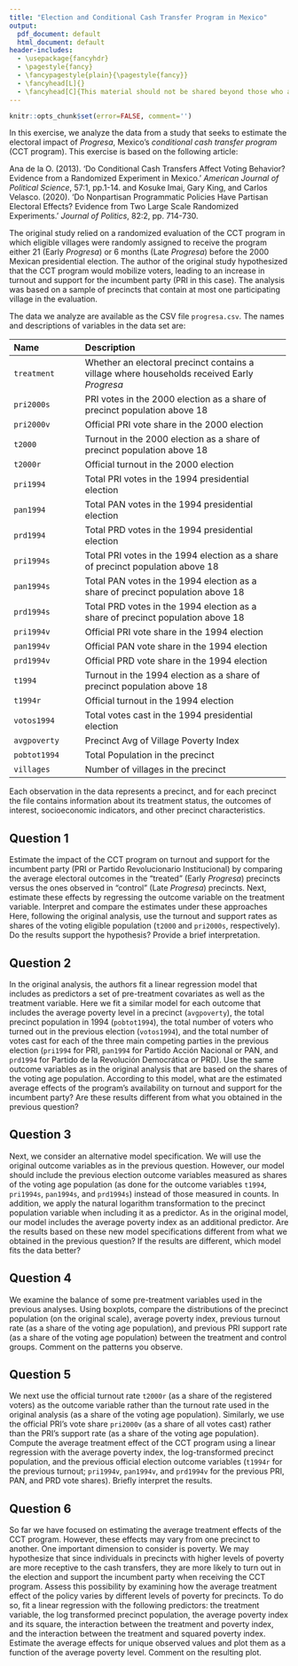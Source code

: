 ```yaml
---
title: "Election and Conditional Cash Transfer Program in Mexico"
output:
  pdf_document: default
  html_document: default
header-includes:
  - \usepackage{fancyhdr}
  - \pagestyle{fancy}
  - \fancypagestyle{plain}{\pagestyle{fancy}}
  - \fancyhead[L]{}
  - \fancyhead[C]{This material should not be shared beyond those who are enrolled in this class}
---
```


```r
knitr::opts_chunk$set(error=FALSE, comment='')
```

In this exercise, we analyze the data from a study that seeks to estimate the electoral impact of *Progresa*, Mexico's *conditional cash transfer program* (CCT program). This exercise is based on the following article: 

  Ana de la O. (2013). 'Do Conditional Cash Transfers Affect Voting Behavior? Evidence from a Randomized Experiment in Mexico.'  *American Journal of Political Science*, 57:1, pp.1-14. and Kosuke Imai, Gary King, and Carlos Velasco. (2020). 'Do Nonpartisan Programmatic Policies Have Partisan Electoral Effects? Evidence from Two Large Scale Randomized Experiments.' *Journal of Politics*, 82:2, pp. 714-730. 
  
  The original study relied on a randomized evaluation of the CCT program in which eligible villages were randomly assigned to receive the program either 21 (Early *Progresa*) or 6 months (Late *Progresa*) before the 2000 Mexican presidential election. The author of the original study hypothesized that the CCT program would mobilize voters, leading to an increase in turnout and support for the incumbent party (PRI in this case). The analysis was based on a sample of precincts that contain at most one participating village in the evaluation.

The data we analyze are available as the CSV file `progresa.csv`. The names and descriptions of variables in the data set are:

--------------------------------------------------------------------------------
 Name                 Description
 -------------------- ----------------------------------------------------------
 `treatment`          Whether an electoral precinct contains a village where 
                      households received Early *Progresa*
                      
 `pri2000s`           PRI votes in the 2000 election as a share of precinct 
                      population above 18
 
 `pri2000v`           Official PRI vote share in the 2000 election
 
 `t2000`              Turnout in the 2000 election as a share of precinct 
                      population above 18
                      
 `t2000r`             Official turnout in the 2000 election
 
 `pri1994`            Total PRI votes in the 1994 presidential election
 
 `pan1994`            Total PAN votes in the 1994 presidential election 
 
 `prd1994`            Total PRD votes in the 1994 presidential election
 
 `pri1994s`           Total PRI votes in the 1994 election as a share of 
                      precinct population above 18
                      
 `pan1994s`           Total PAN votes in the 1994 election as a share of 
                      precinct population above 18
                      
 `prd1994s`           Total PRD votes in the 1994 election as a share of 
                      precinct population above 18
                      
 `pri1994v`           Official PRI vote share in the 1994 election
 
 `pan1994v`           Official PAN vote share in the 1994 election
 
 `prd1994v`           Official PRD vote share in the 1994 election
 
 `t1994`              Turnout in the 1994 election as a share of precinct 
                      population above 18
                      
 `t1994r`             Official turnout in the 1994 election
 
 `votos1994`          Total votes cast in the 1994 presidential election 
 
 `avgpoverty`         Precinct Avg of Village Poverty Index
 
 `pobtot1994`         Total Population in the precinct
 
 `villages`           Number of villages in the precinct
---------------------------------------------------------------------------------

Each observation in the data represents a precinct, and for each precinct the file contains information about its treatment status, the outcomes of interest, socioeconomic indicators, and other precinct characteristics.

## Question 1

Estimate the impact of the CCT program on turnout and support for the incumbent party (PRI or Partido Revolucionario Institucional) by comparing the average electoral outcomes in the "treated" (Early *Progresa*) precincts versus the ones observed in "control" (Late *Progresa*) precincts. Next, estimate these effects by regressing the outcome variable on the treatment variable. Interpret and compare the estimates under these approaches Here, following the original analysis, use the turnout and support rates as shares of the voting eligible population (`t2000` and `pri2000s`, respectively). Do the results support the hypothesis? Provide a brief interpretation. 

## Question 2

In the original analysis, the authors fit a linear regression model that includes as predictors a set of pre-treatment covariates as well as the treatment variable. Here we fit a similar model for each outcome that includes the average poverty level in a precinct (`avgpoverty`), the total precinct population in 1994 (`pobtot1994`), the total number of voters who turned out in the previous election (`votos1994`), and the total number of votes cast for each of the three main competing parties in the previous election (`pri1994` for PRI, `pan1994` for Partido Acción Nacional or PAN, and `prd1994` for Partido de la Revolución Democrática or PRD). Use the same outcome variables as in the original analysis that are based on the shares of the voting age population. According to this model, what are the estimated average effects of the program's availability on turnout and support for the incumbent party? Are these results different from what you obtained in the previous question? 

## Question 3

Next, we consider an alternative model specification. We will use the original outcome variables as in the previous question. However, our model should include the previous election outcome variables measured as shares of the voting age population (as done for the outcome variables `t1994`, `pri1994s`, `pan1994s`, and `prd1994s`) instead of those measured in counts. In addition, we apply the natural logarithm transformation to the precinct population variable when including it as a predictor. As in the original model, our model includes the average poverty index as an additional predictor. Are the results based on these new model specifications different from what we obtained in the previous question? If the results are different, which model fits the data better? 

## Question 4

We examine the balance of some pre-treatment variables used in the previous analyses. Using boxplots, compare the distributions of the precinct population (on the original scale), average poverty index, previous turnout rate (as a share of the voting age population), and previous PRI support rate (as a share of the voting age population) between the treatment and control groups. Comment on the patterns you observe.
  
## Question 5

We next use the official turnout rate `t2000r` (as a share of the registered voters) as the outcome variable rather than the turnout rate used in the original analysis (as a share of the voting age population). Similarly, we use the official PRI's vote share `pri2000v` (as a share of all votes cast) rather than the PRI's support rate (as a share of the voting age population). Compute the average treatment effect of the CCT program using a linear regression with the average poverty index, the log-transformed precinct population, and the previous official election outcome variables (`t1994r` for the previous turnout; `pri1994v`, `pan1994v`, and `prd1994v` for the previous PRI, PAN, and PRD vote shares). Briefly interpret the results.

## Question 6

So far we have focused on estimating the average treatment effects of the CCT program. However, these effects may vary from one precinct to another. One important dimension to consider is poverty. We may hypothesize that since individuals in precincts with higher levels of poverty are more receptive to the cash transfers, they are more likely to turn out in the election and support the incumbent party when receiving the CCT program. Assess this possibility by examining how the average treatment effect of the policy varies by different levels of poverty for precincts. To do so, fit a linear regression with the following predictors: the treatment variable, the log transformed precinct population, the average poverty index and its square, the interaction between the treatment and poverty index, and the interaction between the treatment and squared poverty index. Estimate the average effects for unique observed values and plot them as a function of the average poverty level. Comment on the resulting plot.

